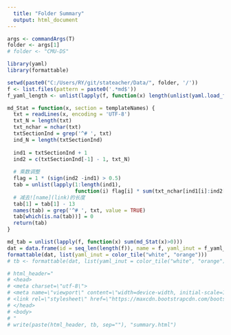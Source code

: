 ```yaml
---
  title: "Folder Summary"
  output: html_document
---
```


```r
args <- commandArgs(T)
folder <- args[1]
# folder <- "CMU-DS"

library(yaml)
library(formattable)

setwd(paste0("C:/Users/RY/git/stateacher/Data/", folder, '/'))
f <- list.files(pattern = paste0('.*md$'))
f_yaml_length <- unlist(lapply(f, function(x) length(unlist(yaml.load_file(x)))))

md_Stat = function(x, section = templateNames) {
  txt = readLines(x, encoding = 'UTF-8')
  txt_N = length(txt)
  txt_nchar = nchar(txt)
  txtSectionInd = grep('^# ', txt)
  ind_N = length(txtSectionInd)
  
  ind1 = txtSectionInd + 1
  ind2 = c(txtSectionInd[-1] - 1, txt_N)
  
  # 乘数调整
  flag = 1 * (sign(ind2 -ind1) > 0.5)   
  tab = unlist(lapply(1:length(ind1), 
                      function(i) flag[i] * sum(txt_nchar[ind1[i]:ind2[i]])))
  # 减去![name](link)的长度
  tab[1] = tab[1] - 13
  names(tab) = grep('^# ', txt, value = TRUE)
  tab[which(is.na(tab))] = 0
  return(tab)
}

md_tab = unlist(lapply(f, function(x) sum(md_Stat(x)>0)))
dat = data.frame(id = seq_len(length(f)), name = f, yaml_inut = f_yaml_length, md_input = md_tab)
formattable(dat, list(yaml_inut = color_tile("white", "orange")))
# tb <- formattable(dat, list(yaml_inut = color_tile("white", "orange")))

# html_header="
# <head>
# <meta charset=\"utf-8\">
# <meta name=\"viewport\" content=\"width=device-width, initial-scale=1\">
# <link rel=\"stylesheet\" href=\"https://maxcdn.bootstrapcdn.com/bootstrap/3.3.7/css/bootstrap.min.css\">
# </head>
# <body>
# "
# write(paste(html_header, tb, sep=""), "summary.html")
```
